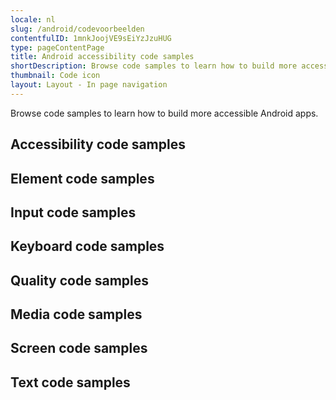 ```yaml
---
locale: nl
slug: /android/codevoorbeelden
contentfulID: 1mnkJoojVE9sEiYzJzuHUG
type: pageContentPage
title: Android accessibility code samples
shortDescription: Browse code samples to learn how to build more accessible Android apps.
thumbnail: Code icon
layout: Layout - In page navigation
---
```


Browse code samples to learn how to build more accessible Android apps.

## Accessibility code samples

<LinkList title="List of Android Accessibility Code samples" isHighlighted={true}>
  <LinkListItem url="/nl/docs/android/codevoorbeelden/accessibility-action" title="Accessibility action" pageTitle="Accessibility action on Android" shortDescription="Accessibility actions provide alternative ways for users of assistive technologies to perform actions."/>
  <LinkListItem url="/nl/docs/android/codevoorbeelden/accessibility-announcement" title="Accessibility announcement" pageTitle="Accessibility announcement on Android" shortDescription="Users of assistive technologies should be made aware of important changes in content through accessibility announcements."/>
  <LinkListItem url="/nl/docs/android/codevoorbeelden/accessibility-dialog" title="Accessibility dialog" pageTitle="Accessibility dialog on Android" shortDescription="A dialog overlays the screen and offers one or more actions to proceed."/>
  <LinkListItem url="/nl/docs/android/codevoorbeelden/accessibility-focus-indicator" title="Accessibility focus indicator" pageTitle="Accessibility focus indicator on Android" shortDescription="Users should know which element has focus when using a keyboard or assistive technology."/>
  <LinkListItem url="/nl/docs/android/codevoorbeelden/accessibility-focus" title="Accessibility focus" pageTitle="Accessibility focus on Android" shortDescription="Sometimes you need to programmatically move the accessibility focus to a specific element."/>
  <LinkListItem url="/nl/docs/android/codevoorbeelden/accessibility-focusability" title="Accessibility focusability" pageTitle="Accessibility focusability on Android" shortDescription="An element should indicate whether it should be focusable by assistive technologies or not."/>
  <LinkListItem url="/nl/docs/android/codevoorbeelden/accessibility-group" title="Accessibility group" pageTitle="Accessibility group on Android" shortDescription="It is easier and quicker for users of assistive technologies to interact with grouped elements."/>
  <LinkListItem url="/nl/docs/android/codevoorbeelden/accessibility-hint" title="Accessibility hint" pageTitle="Accessibility hint on Android" shortDescription="An accessibility hint helps users to understand what will happen after performing an action."/>
  <LinkListItem url="/nl/docs/android/codevoorbeelden/accessibility-label" title="Accessibility label" pageTitle="Accessibility label on Android" shortDescription="An accessibility label helps users of assistive technologies to identify elements on the screen."/>
  <LinkListItem url="/nl/docs/android/codevoorbeelden/accessibility-language" title="Accessibility language" pageTitle="Accessibility language on Android" shortDescription="When content is written in multiple languages, foreign words should ideally be indicated in their respective language."/>
  <LinkListItem url="/nl/docs/android/codevoorbeelden/accessibility-link" title="Accessibility link" pageTitle="Accessibility link on Android" shortDescription="Links should be accessible for users of assistive technologies."/>
  <LinkListItem url="/nl/docs/android/codevoorbeelden/accessibility-live-region" title="Accessibility live region" pageTitle="Accessibility live region on Android" shortDescription="A live region allows users of assistive technologies to receive updates whenever important information on the screen changes."/>
  <LinkListItem url="/nl/docs/android/codevoorbeelden/accessibility-modal" title="Accessibility modal" pageTitle="Accessibility modal on Android" shortDescription="A modal overlays the screen with additional content."/>
  <LinkListItem url="/nl/docs/android/codevoorbeelden/accessibility-name" title="Accessibility name" pageTitle="Accessibility name on Android" shortDescription="The accessibility name indicates the name used for interface elements by assistive technologies."/>
  <LinkListItem url="/nl/docs/android/codevoorbeelden/accessibility-order" title="Accessibility order" pageTitle="Accessibility order on Android" shortDescription="Assistive technologies try to determine a logical accessibility order based on the placement and properties of the elements on the screen."/>
  <LinkListItem url="/nl/docs/android/codevoorbeelden/accessibility-role" title="Accessibility role" pageTitle="Accessibility role on Android" shortDescription="An accessibility role helps users of assistive technologies to understand the purpose of elements on the screen."/>
  <LinkListItem url="/nl/docs/android/codevoorbeelden/accessibility-state" title="Accessibility state" pageTitle="Accessibility state on Android" shortDescription="An accessibility state helps users of assistive technologies to understand the state of elements on the screen."/>
  <LinkListItem url="/nl/docs/android/codevoorbeelden/accessibility-value" title="Accessibility value" pageTitle="Accessibility value on Android" shortDescription="An accessibility value helps users of assistive technologies to understand the value of elements on the screen."/>
</LinkList>

## Element code samples

<LinkList title="List of Android Element Code samples" isHighlighted={true}>
  <LinkListItem url="/nl/docs/android/codevoorbeelden/element-focus-change" title="Element focus change" pageTitle="Element focus change on Android" shortDescription="Whenever an element receives focus, it should not automatically trigger an event which changes context."/>
  <LinkListItem url="/nl/docs/android/codevoorbeelden/element-identification" title="Element identification" pageTitle="Element identification on Android" shortDescription="Functionality that is repeated on multiple screens should use consistent identification."/>
  <LinkListItem url="/nl/docs/android/codevoorbeelden/element-position" title="Element position" pageTitle="Element position on Android" shortDescription="Components that are repeated on multiple screens should have a consistent position."/>
</LinkList>

## Input code samples

<LinkList title="List of Android Input Code samples" isHighlighted={true}>
  <LinkListItem url="/nl/docs/android/codevoorbeelden/input-cancellation" title="Input cancellation" pageTitle="Input cancellation on Android" shortDescription="Users should be able to cancel accidental interaction."/>
  <LinkListItem url="/nl/docs/android/codevoorbeelden/input-content-type" title="Input content type" pageTitle="Input content type on Android" shortDescription="Setting the content type for input fields helps user entering data."/>
  <LinkListItem url="/nl/docs/android/codevoorbeelden/input-errors" title="Input errors" pageTitle="Input errors on Android" shortDescription="Users should be notified when they make input errors."/>
  <LinkListItem url="/nl/docs/android/codevoorbeelden/input-gestures" title="Input gestures" pageTitle="Input gestures on Android" shortDescription="Gesture activated functionality should also be available without the use of gestures."/>
  <LinkListItem url="/nl/docs/android/codevoorbeelden/input-instructions" title="Input instructions" pageTitle="Input instructions on Android" shortDescription="When a label might not describe the requested input sufficiently, you should add additional instructions."/>
  <LinkListItem url="/nl/docs/android/codevoorbeelden/input-keyboard-type" title="Input keyboard type" pageTitle="Input keyboard type on Android" shortDescription="Setting the keyboard type for input fields helps user entering data."/>
  <LinkListItem url="/nl/docs/android/codevoorbeelden/input-label" title="Input label" pageTitle="Input label on Android" shortDescription="Input fields should have labels so that users know what input data is expected."/>
  <LinkListItem url="/nl/docs/android/codevoorbeelden/input-motion" title="Input motion" pageTitle="Input motion on Android" shortDescription="Provide an alternative way for actions activated by motion, to allow everyone to use the functionality."/>
  <LinkListItem url="/nl/docs/android/codevoorbeelden/input-predictable" title="Input predictable" pageTitle="Input predictable on Android" shortDescription="Whenever a user provides input, there should be no change of context."/>
</LinkList>

## Keyboard code samples

<LinkList title="List of Android Keyboard Code samples" isHighlighted={true}>
  <LinkListItem url="/nl/docs/android/codevoorbeelden/keyboard-order" title="Keyboard order" pageTitle="Keyboard order on Android" shortDescription="By adjusting the keyboard order, you can provide a great experience for users that control their device using a hardware keyboard."/>
  <LinkListItem url="/nl/docs/android/codevoorbeelden/keyboard-shortcuts" title="Keyboard shortcuts" pageTitle="Keyboard shortcuts on Android" shortDescription="Most people operate their smartphones with touch, but some people use an external keyboard."/>
</LinkList>

## Quality code samples

<LinkList title="List of Android Quality Code samples" isHighlighted={true}>
  <LinkListItem url="/nl/docs/android/codevoorbeelden/linting" title="Linting" pageTitle="Linting on Android" shortDescription="Linting is the process of running a tool which analyzes your code for potential errors."/>
</LinkList>

## Media code samples

<LinkList title="List of Android Media Code samples" isHighlighted={true}>
  <LinkListItem url="/nl/docs/android/codevoorbeelden/audio-control" title="Audio control" pageTitle="Audio control on Android" shortDescription="Users should be able to control audio whenever it plays automatically."/>
  <LinkListItem url="/nl/docs/android/codevoorbeelden/audio-description" title="Audio description" pageTitle="Audio description on Android" shortDescription="Videos should include audio description when important visual details are shown which you cannot hear."/>
  <LinkListItem url="/nl/docs/android/codevoorbeelden/live-captions" title="Live captions" pageTitle="Live captions on Android" shortDescription="Captions should be provided in real-time to enable users to understand what is being said in live videos."/>
  <LinkListItem url="/nl/docs/android/codevoorbeelden/captions" title="Captions" pageTitle="Captions on Android" shortDescription="Captions should be provided to enable users to understand what is being said in videos."/>
  <LinkListItem url="/nl/docs/android/codevoorbeelden/transcript" title="Transcript" pageTitle="Transcript on Android" shortDescription="Videos should contain a transcript to allow users to read what is shown in media, such as a video or podcast."/>
</LinkList>

## Screen code samples

<LinkList title="List of Android Screen Code samples" isHighlighted={true}>
  <LinkListItem url="/nl/docs/android/codevoorbeelden/reduced-animations" title="Reduced animations" pageTitle="Reduced animations on Android" shortDescription="Content which conveys a sense of motion can be a barrier for users."/>
  <LinkListItem url="/nl/docs/android/codevoorbeelden/contrast" title="Contrast" pageTitle="Contrast on Android" shortDescription="Apps should provide enough contrast between text and its background so that it can be read by people with moderately low vision."/>
  <LinkListItem url="/nl/docs/android/codevoorbeelden/dark-mode" title="Dark mode" pageTitle="Dark mode on Android" shortDescription="Dark mode darkens background colours and provides a more comfortable viewing experience in low light."/>
  <LinkListItem url="/nl/docs/android/codevoorbeelden/frequent-flashes" title="Frequent flashes" pageTitle="Frequent flashes on Android" shortDescription="Rapidly flashing images or views can cause seizures for some users."/>
  <LinkListItem url="/nl/docs/android/codevoorbeelden/descriptive-headers" title="Descriptive headers" pageTitle="Descriptive headers on Android" shortDescription="Screens should have descriptive headers, this helps users find specific content and orient themselves within your app."/>
  <LinkListItem url="/nl/docs/android/codevoorbeelden/descriptive-labels" title="Descriptive labels" pageTitle="Descriptive labels on Android" shortDescription="Screens should have descriptive labels, these help users recognize which purpose controls have."/>
  <LinkListItem url="/nl/docs/android/codevoorbeelden/screen-orientation" title="Screen orientation" pageTitle="Screen orientation on Android" shortDescription="Apps should adapt to the preferred display orientation of the user."/>
  <LinkListItem url="/nl/docs/android/codevoorbeelden/reflow" title="Reflow" pageTitle="Reflow on Android" shortDescription="Content on the screen should reflow based on the users' preferences."/>
  <LinkListItem url="/nl/docs/android/codevoorbeelden/search-functionality" title="Search functionality" pageTitle="Search functionality on Android" shortDescription="Users might have difficulty finding a specific screen."/>
  <LinkListItem url="/nl/docs/android/codevoorbeelden/skip-content" title="Skip content" pageTitle="Skip content on Android" shortDescription="It can be helpful for users to skip repeated blocks of content."/>
  <LinkListItem url="/nl/docs/android/codevoorbeelden/adjustable-timing" title="Adjustable timing" pageTitle="Adjustable timing on Android" shortDescription="Everyone, including people with disabilities, should have adequate time to interact with your app."/>
  <LinkListItem url="/nl/docs/android/codevoorbeelden/screen-title" title="Screen title" pageTitle="Screen title on Android" shortDescription="Each screen should have a descriptive title, which helps users with identifying the screen."/>
</LinkList>

## Text code samples

<LinkList title="List of Android Text Code samples" isHighlighted={true}>
  <LinkListItem url="/nl/docs/android/codevoorbeelden/bold-text" title="Bold text" pageTitle="Bold text on Android" shortDescription="Apps should use bold text when users have indicated this as a preference in the system settings."/>
  <LinkListItem url="/nl/docs/android/codevoorbeelden/text-element" title="Text element" pageTitle="Text element on Android" shortDescription="Always use text elements to display text, unless this is not possible due to styling, such as text logo's."/>
  <LinkListItem url="/nl/docs/android/codevoorbeelden/localization" title="Localization" pageTitle="Localization on Android" shortDescription="Assistive technologies, such as the screen reader, use the locale for the pronunciation of utterances."/>
  <LinkListItem url="/nl/docs/android/codevoorbeelden/scale-text" title="Scale text" pageTitle="Scale text on Android" shortDescription="Apps should scale text to the size specified by users in the system settings."/>
  <LinkListItem url="/nl/docs/android/codevoorbeelden/text-spacing" title="Text spacing" pageTitle="Text spacing on Android" shortDescription="Content should adapt to increased spacing between lines, words, letters, and paragraphs."/>
  <LinkListItem url="/nl/docs/android/codevoorbeelden/text-truncation" title="Text truncation" pageTitle="Text truncation on Android" shortDescription="Text should never get truncated in your app, even when users have enlarged their font size."/>
</LinkList>